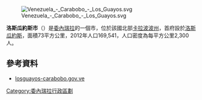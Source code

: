 [[Image:Venezuela_-_Carabobo_-_Los_Guayos.svg|right]]

'''洛斯瓜約斯市'''（{{lang-es|Municipio Los Guayos}}）是[[委內瑞拉|委內瑞拉]]的一個市，位於該國北部[[卡拉波波州|卡拉波波州]]，首府設於[[洛斯瓜約斯|洛斯瓜約斯]]，面積73平方公里，2012年人口169,541，人口密度為每平方公里2,300人。

==參考資料==
*[http://losguayos-carabobo.gov.ve/ losguayos-carabobo.gov.ve]{{dead link|date=2018年1月 |bot=InternetArchiveBot |fix-attempted=yes }} {{es icon}}

{{coord|10|11|N|67|56|W|display=title|region:VE_type:city_source:GNS-enwiki}}

{{Venezuela-geo-stub}}
[[Category:委內瑞拉行政區劃|Category:委內瑞拉行政區劃]]
